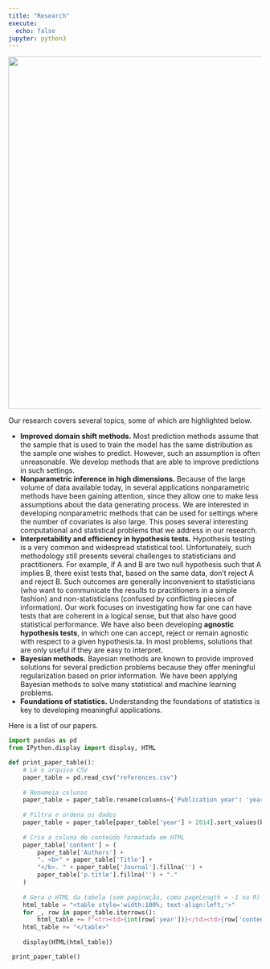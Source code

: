 ```yaml
---
title: "Research"
execute:
  echo: false
jupyter: python3
---
```



<center>
![](tweet.png){width=700px}
</center>

Our research covers several topics,
some of which are highlighted below.

* **Improved domain shift methods.** 
Most prediction methods assume that the sample that is used to train the model
has the same distribution as the sample one wishes to predict.
However, such an assumption is often unreasonable. 
We develop methods that are able to improve predictions in such settings.
* **Nonparametric inference in high dimensions.**
Because of the large volume of data available today,
in several applications nonparametric methods have been gaining attention,
since they allow one to make less assumptions about the data generating process.
We are interested in developing nonparametric methods that 
can be used for settings where the number of covariates is also large.
This poses several interesting computational and statistical problems that 
we address in our research.
* **Interpretability and efficiency in hypothesis tests.**
Hypothesis testing is a very common and widespread statistical tool. Unfortunately, such methodology still presents several challenges to statisticians and practitioners. For example, if A and B are two null hypothesis such that A implies B, there exist tests that, based on the same data, don’t reject A and reject B. Such outcomes are generally inconvenient to statisticians (who want to communicate the results to practitioners in a simple fashion) and non-statisticians (confused by conflicting pieces of information). Our work focuses on investigating how far one can have tests that are coherent in a logical sense, but that also have good statistical performance. We have also been developing **agnostic hypothesis tests**, in which one can accept, reject or remain agnostic with respect to a given hypothesis.ta.
In most problems, solutions that are only useful if they are easy to interpret.
* **Bayesian methods.**
Bayesian methods are known to 
provide improved solutions for several
prediction problems because they offer meningful regularization
based on prior information. We have been applying Bayesian methods
to solve many statistical and machine learning problems.
* **Foundations of statistics.**
Understanding the foundations of statistics
is key to developing meaningful applications.

Here is a list of our papers.




```python
import pandas as pd
from IPython.display import display, HTML

def print_paper_table():
    # Lê o arquivo CSV
    paper_table = pd.read_csv("references.csv")
    
    # Renomeia colunas
    paper_table = paper_table.rename(columns={'Publication year': 'year', 'Proceedings title': 'p.title'})
    
    # Filtra e ordena os dados
    paper_table = paper_table[paper_table['year'] > 2014].sort_values(by='year', ascending=False)
    
    # Cria a coluna de conteúdo formatada em HTML
    paper_table['content'] = (
        paper_table['Authors'] + 
        ". <b>" + paper_table['Title'] + 
        "</b>. " + paper_table['Journal'].fillna('') + 
        paper_table['p.title'].fillna('') + "."
    )
    
    # Gera o HTML da tabela (sem paginação, como pageLength = -1 no R)
    html_table = "<table style='width:100%; text-align:left;'>"
    for _, row in paper_table.iterrows():
        html_table += f"<tr><td>{int(row['year'])}</td><td>{row['content']}</td></tr>"
    html_table += "</table>"
    
    display(HTML(html_table))

```


```python
 print_paper_table()
```
